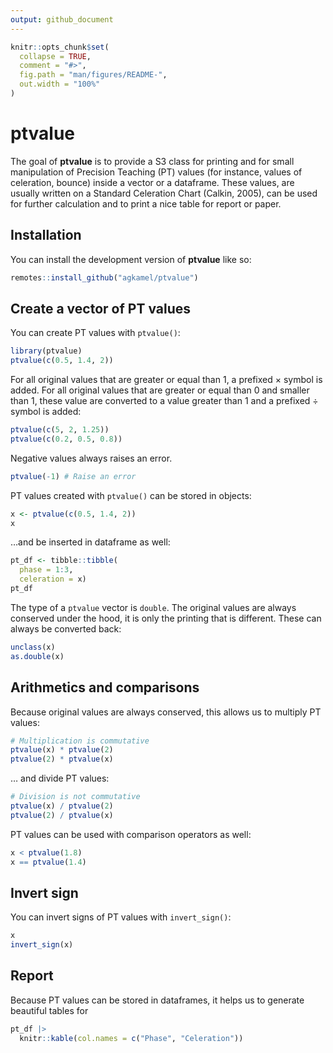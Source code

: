 ```yaml
---
output: github_document
---
```


<!-- README.md is generated from README.Rmd. Please edit that file -->

```r
knitr::opts_chunk$set(
  collapse = TRUE,
  comment = "#>",
  fig.path = "man/figures/README-",
  out.width = "100%"
)
```

# ptvalue

<!-- badges: start -->
<!-- badges: end -->

The goal of **ptvalue** is to provide a S3 class for printing and for small manipulation of Precision Teaching (PT) values (for instance, values of celeration, bounce) inside a vector or a dataframe. These values, are usually written on a Standard Celeration Chart (Calkin, 2005), can be used for further calculation and to print a nice table for report or paper.

## Installation

You can install the development version of **ptvalue** like so:

``` r
remotes::install_github("agkamel/ptvalue")
```

## Create a vector of PT values

You can create PT values with `ptvalue()`:

```r
library(ptvalue)
ptvalue(c(0.5, 1.4, 2))
```

For all original values that are greater or equal than $1$, a prefixed $\times$ symbol is added. For all original values that are greater or equal than $0$ and smaller than $1$, these value are converted to a value greater than $1$ and a prefixed $\div$ symbol is added:

```r
ptvalue(c(5, 2, 1.25))
ptvalue(c(0.2, 0.5, 0.8))
```

Negative values always raises an error.

```r
ptvalue(-1) # Raise an error
```

PT values created with `ptvalue()` can be stored in objects:

```r
x <- ptvalue(c(0.5, 1.4, 2))
x
```

...and be inserted in dataframe as well:

```r
pt_df <- tibble::tibble(
  phase = 1:3,
  celeration = x)
pt_df
```


The type of a `ptvalue` vector is `double`. The original values are always conserved under the hood, it is only the printing that is different. These can always be converted back:

```r
unclass(x)
as.double(x)
```

## Arithmetics and comparisons

Because original values are always conserved, this allows us to multiply PT values:

```r
# Multiplication is commutative
ptvalue(x) * ptvalue(2)
ptvalue(2) * ptvalue(x)
```

... and divide PT values:

```r
# Division is not commutative
ptvalue(x) / ptvalue(2)
ptvalue(2) / ptvalue(x)
```

PT values can be used with comparison operators as well:

```r
x < ptvalue(1.8)
x == ptvalue(1.4)
```

## Invert sign

You can invert signs of PT values with `invert_sign()`:

```r
x
invert_sign(x)
```

## Report

Because PT values can be stored in dataframes, it helps us to generate beautiful tables for 

```r
pt_df |> 
  knitr::kable(col.names = c("Phase", "Celeration"))
```


